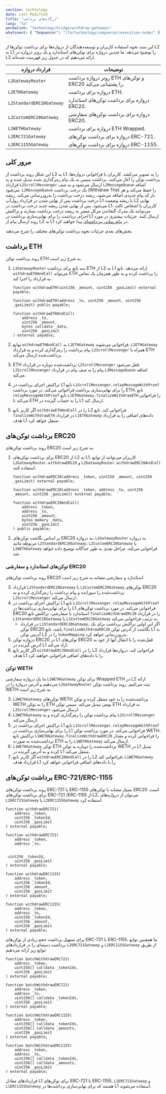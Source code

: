 ```yaml
---
section: technology
date: Last Modified
title: "درگاه‌های برداشت"
lang: "fa"
permalink: "technology/bridge/withdraw-gateways"
whatsnext: { "Sequencer": "/fa/technology/sequencer/execution-node/" }
---
```



این سند نحوه استفاده کاربران و توسعه‌دهندگان از دروازه‌ها برای برداشت توکن‌ها از L2 به L1 را توضیح می‌دهد. ما چندین دروازه برای توکن‌های استاندارد و یک روتر دروازه در L2 ارائه می‌دهیم که در جدول زیر فهرست شده‌اند.

| قرارداد دروازه           | توضیحات                                                        |
| ------------------------- | --------------------------------------------------------------- |
| `L2GatewayRouter`         | روتر دروازه برداشت ETH و توکن‌های ERC20 را پشتیبانی می‌کند.   |
| `L2ETHGateway`            | دروازه برای برداشت ETH.                                       |
| `L2StandardERC20Gateway`  | دروازه برای برداشت توکن‌های استاندارد ERC20.                  |
| `L2CustomERC20Gateway`    | دروازه برای برداشت توکن‌های سفارشی ERC20.                    |
| `L2WETHGateway`           | دروازه برای برداشت ETH Wrapped.                               |
| `L2ERC721Gateway`         | دروازه برای برداشت توکن‌های ERC-721.                           |
| `L2ERC1155Gateway`        | دروازه برای برداشت توکن‌های ERC-1155.                         |

## مرور کلی

<ClickToZoom src={WithdrawWorkflow} alt="روند برداشت" />

این شکل روند برداشت از L2 به L1 را به تصویر می‌کشد. کاربران با فراخوانی دروازه‌ها، برداشت توکن را آغاز می‌کنند. برداشت سپس به یک پیام رمزگذاری شده تبدیل شده و به قرارداد `L2ScrollMessenger` ارسال می‌شود و به صف `L2MessageQueue` اضافه می‌شود. `L2MessageQueue` یک درخت برداشت (Withdraw Trie) را حفظ می‌کند و هر بار که پیام جدیدی اضافه می‌شود، ریشه درخت برداشت را به‌روزرسانی می‌کند. ریشه درخت برداشت پس از نهایی شدن در قرارداد رول‌آپ L1 با ریشه وضعیت L2 نهایی می‌شود. پس از نهایی شدن ریشه جدید درخت برداشت در L1، کاربران یا اشخاص ثالث می‌توانند یک مدرک گنجاندن مرکل معتبر به ریشه درخت برداشت بسازند و تراکنش _اجرای برداشت_ را برای نهایی‌سازی برداشت در L1 ارسال کنند. جزئیات بیشتری در مورد روند ارسال پیام از L2 به L1 در [پیام‌رسانی بین‌دامنه‌ای](/technology/bridge/cross-domain-messaging#sending-messages-from-l2-to-l1) پیدا خواهید کرد.

بخش‌های بعدی جزئیات نحوه برداشت توکن‌های مختلف را شرح می‌دهند.

## برداشت ETH

روند برداشت توکن ETH به شرح زیر است.

1. `L2GatewayRouter` سه تابع برای برداشت ETH از L2 به L1 ارائه می‌دهد. تابع `withdrawETHAndCall` می‌تواند ETH را برداشت کرده و به طور همزمان یک تماس به قرارداد را اجرا کند.

    ```solidity
    function withdrawETH(uint256 _amount, uint256 _gasLimit) external payable;

    function withdrawETH(address _to, uint256 _amount, uint256 _gasLimit) public payable;

    function withdrawETHAndCall(
        address _to,
        uint256 _amount,
        bytes calldata _data,
        uint256 _gasLimit
    ) external payable;
    ```

2. توابع `withdrawETHAndCall` به `L2ETHGateway` فراخوانی می‌شوند. `L2ETHGateway` پیام برداشت را رمزگذاری کرده و به قرارداد `L2ScrollMessenger` همراه با ETH برداشت‌شده ارسال می‌کند.
3. ETH برداشت‌شده دوباره در قرارداد `L2ScrollMessenger` قفل می‌شود. `L2ScrollMessenger` پیام را به صف پیام در قرارداد `L2MessageQueue` اضافه می‌کند.
4. تراکنش اجرای برداشت در L1 تابع `L1ScrollMessenger.relayMessageWithProof` را برای نهایی‌سازی برداشت فراخوانی می‌کند. در مورد برداشت ETH، تابع `relayMessageWithProof` تابع `L1ETHGateway.finalizeWithdrawETH` را فراخوانی می‌کند تا ETH را به حساب گیرنده در L1 ارسال کند.
5. اگر کاربر تابع `withdrawETHAndCall` را در L2 فراخوانی کند، تابع `finalizeWithdrawETH` در قرارداد `L1ETHGateway` داده‌های اضافی را به قرارداد هدف L1 منتقل خواهد کرد.

## برداشت توکن‌های ERC20

روند برداشت توکن‌های ERC20 به شرح زیر است.

1. برای برداشت توکن‌های ERC20 از L2 به L1، کاربران می‌توانند از توابع `L2GatewayRouter.withdrawERC20` و `L2GatewayRouter.withdrawERC20AndCall` استفاده کنند.

    ```solidity
    function withdrawERC20(address _token, uint256 _amount, uint256 _gasLimit) external payable;

    function withdrawERC20(address _token, address _to, uint256 _amount, uint256 _gasLimit) external payable;

    function withdrawERC20AndCall(
        address _token,
        address _to,
        uint256 _amount,
        bytes memory _data,
        uint256 _gasLimit
    ) public payable;
    ```

2. بر اساس نگاشت توکن‌های ERC20 به دروازه، `L2GatewayRouter` به دروازه مربوطه مانند `L2StandardERC20Gateway`، `L2CustomERC20Gateway` یا `L2WETHGateway` فراخوانی می‌کند. مراحل بعدی به طور جداگانه توضیح داده خواهد شد.

### توکن‌های استاندارد و سفارشی ERC20

روند برداشت توکن‌های ERC20 استاندارد و سفارشی مشابه به شرح زیر است.

3. قرارداد `L2StandardERC20Gateway` یا `L2CustomERC20Gateway` توکن‌های ERC20 برداشت‌شده را سوزانده و پیام برداشت را رمزگذاری کرده و به `L2ScrollMessenger` ارسال می‌کند.
4. تراکنش اجرای برداشت در L1 تابع `L1ScrollMessenger.relayMessageWithProof` را برای نهایی‌سازی برداشت‌ها در L1 فراخوانی می‌کند. در مورد برداشت توکن‌های ERC20 استاندارد یا سفارشی، تراکنش تابع `finalizeWithdrawERC20` را در قرارداد `L1StandardERC20Gateway` یا `L1CustomERC20Gateway` به ترتیب فراخوانی می‌کند.
   - در قرارداد `L1StandardERC20Gateway`، اگر این اولین تراکنش برداشت برای یک توکن ERC20 باشد، تابع `finalizeWithdrawERC20` نگاشت از آدرس توکن L1 به آدرس توکن L2 را در `tokenMapping` به‌روزرسانی خواهد کرد.
5. دروازه توکن ERC20 در L1 توکن‌های ERC20 قفل‌شده را با انتقال آنها از خود به آدرس گیرنده در L1 آزاد می‌کند.
6. اگر کاربر تابع `withdrawERC20AndCall` را در L2 فراخوانی کند، دروازه‌ها قرارداد هدف L1 را با داده‌های اضافی فراخوانی خواهند کرد.

### توکن WETH

ما یک دروازه سفارشی `L2WETHGateway` برای توکن Wrapped ETH در L2 ارائه می‌دهیم و آدرس دروازه را در `L2GatewayRouter` ثبت می‌کنیم. روند برداشت توکن WETH به شرح زیر است.

3. `L2WETHGateway` توکن‌های WETH برداشت‌شده را به خود منتقل کرده و توکن WETH را به توکن ETH بومی تبدیل می‌کند. سپس توکن ETH به قرارداد `L2ScrollMessenger` ارسال می‌شود.
4. `L2WETHGateway` پیام برداشت توکن را رمزگذاری کرده و به `L2ScrollMessenger` ارسال می‌کند.
5. تراکنش اجرای برداشت در L1 تابع `L1ScrollMessenger.relayMessageWithProof` را برای نهایی‌سازی برداشت در L1 فراخوانی می‌کند. در مورد برداشت توکن WETH، تراکنش تابع `L1WETHGateway.finalizeWithdrawERC20` را فراخوانی کرده و مقدار برداشت‌شده به صورت ETH را به `L1WETHGateway` ارسال می‌کند.
6. `L1WETHGateway` توکن ETH برداشت‌شده را دوباره به توکن WETH در L1 تبدیل کرده و به آدرس گیرنده در L1 منتقل می‌کند.
7. اگر کاربر تابع `withdrawERC20AndCall` را در L2 فراخوانی کند، `L1WETHGateway` قرارداد هدف L1 را با داده‌های اضافی فراخوانی خواهد کرد.

## برداشت توکن‌های ERC-721/ERC-1155

روند برداشت توکن‌های ERC-721 یا ERC-1155 بسیار مشابه با توکن‌های ERC20 است. برای برداشت توکن‌های ERC-721 /ERC-1155 از L2، می‌توان از دروازه‌های `L2ERC721Gateway` یا `L2ERC1155Gateway` استفاده کرد.

```solidity
function withdrawERC721(
    address _token,
    uint256 _tokenId,
    uint256 _gasLimit
) external payable;

function withdrawERC721(
    address _token,
    address _to,
   

 uint256 _tokenId,
    uint256 _gasLimit
) external payable;

function withdrawERC1155(
    address _token,
    uint256 _tokenId,
    uint256 _amount,
    uint256 _gasLimit
) external payable;

function withdrawERC1155(
    address _token,
    address _to,
    uint256 _tokenId,
    uint256 _amount,
    uint256 _gasLimit
) external payable;
```

برای تسهیل برداشت حجم زیادی از توکن‌های ERC-721 یا ERC-1155، ما همچنین توابع برداشت دسته‌ای را در قراردادهای `L2ERC721Gateway` و `L2ERC1155Gateway` از طریق توابع زیر ارائه می‌دهیم:

```solidity
function batchWithdrawERC721(
    address _token,
    uint256[] calldata _tokenIds,
    uint256 _gasLimit
) external payable;

function batchWithdrawERC721(
    address _token,
    address _to,
    uint256[] calldata _tokenIds,
    uint256 _gasLimit
) external payable;

function batchWithdrawERC1155(
    address _token,
    uint256[] calldata _tokenIds,
    uint256[] calldata _amounts,
    uint256 _gasLimit
) external payable;

function batchWithdrawERC1155(
    address _token,
    address _to,
    uint256[] calldata _tokenIds,
    uint256[] calldata _amounts,
    uint256 _gasLimit
) external payable;
```

قرارداد‌های معادل L1 برای توکن‌های ERC-721 یا ERC-1155، `L1ERC721Gateway` و `L1ERC1155Gateway` هستند که برای نهایی‌سازی برداشت‌ها در L1 استفاده می‌شوند.

